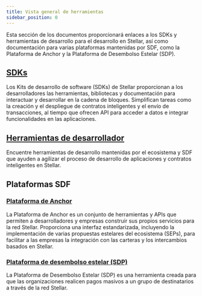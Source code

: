 ```yaml
---
title: Vista general de herramientas
sidebar_position: 0
---
```


Esta sección de los documentos proporcionará enlaces a los SDKs y herramientas de desarrollo para el desarrollo en Stellar, así como documentación para varias plataformas mantenidas por SDF, como la Plataforma de Anchor y la Plataforma de Desembolso Estelar (SDP).

## [SDKs](./sdks/library.mdx)

Los Kits de desarrollo de software (SDKs) de Stellar proporcionan a los desarrolladores las herramientas, bibliotecas y documentación para interactuar y desarrollar en la cadena de bloques. Simplifican tareas como la creación y el despliegue de contratos inteligentes y el envío de transacciones, al tiempo que ofrecen API para acceder a datos e integrar funcionalidades en las aplicaciones.

## [Herramientas de desarrollador](./develop-tools/README.mdx)

Encuentre herramientas de desarrollo mantenidas por el ecosistema y SDF que ayuden a agilizar el proceso de desarrollo de aplicaciones y contratos inteligentes en Stellar.

## Plataformas SDF

### [Plataforma de Anchor](/plataforms/anchor-platform)

La Plataforma de Anchor es un conjunto de herramientas y APIs que permiten a desarrolladores y empresas construir sus propios servicios para la red Stellar. Proporciona una interfaz estandarizada, incluyendo la implementación de varias propuestas estelares del ecosistema (SEPs), para facilitar a las empresas la integración con las carteras y los intercambios basados en Stellar.

### [Plataforma de desembolso estelar (SDP)](/platforms/stellar-disbursement-platform)

La Plataforma de Desembolso Estelar (SDP) es una herramienta creada para que las organizaciones realicen pagos masivos a un grupo de destinatarios a través de la red Stellar.
